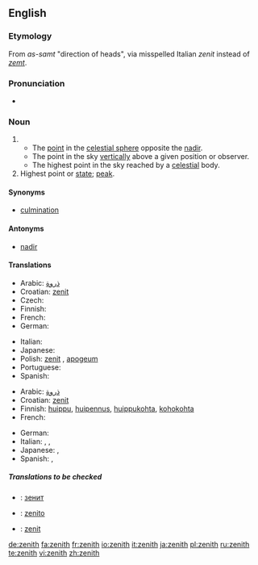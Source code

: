 {{wikipedia}}
==English==

===Etymology===
From {{Arab.}} ''as-samt'' "direction of heads", via misspelled Italian ''zenit'' instead of ''[[zemt]]''.

===Pronunciation===
* {{IPA|/'zen.iθ/}}

===Noun===
{{en-noun}}

# {{astronomy}}
#* The [[point]] in the [[celestial sphere]] opposite the [[nadir]].
#* The point in the sky [[vertically]] above a given position or observer.
#* The highest point in the sky reached by a [[celestial]] body.
# Highest point or [[state]]; [[peak]].

====Synonyms====
*[[culmination]]

====Antonyms====
*[[nadir]]

====Translations====
{{trans-top|point in the sky vertically above a given position or observer}}
* Arabic: [[ذروة]]
* Croatian: [[zenit]] {{m}}
* Czech: {{t+|cs|nadhlavník|m}}
* Finnish: {{t-|fi|zeniitti}}
* French: {{t+|fr|zénith|m}}
* German: {{t-|de|Zenit|m}}
{{trans-mid}}
* Italian: {{t-|it|zenit|m}}
* Japanese: {{t|ja|天頂|tr=tenchō|sc=Jpan}}
* Polish: [[zenit]] {{m}}, [[apogeum]] {{n}}
* Portuguese: {{t+|pt|zênite|m}}
* Spanish: {{t+|es|cenit|m}}
{{trans-bottom}}

{{trans-top|peak}}
* Arabic: [[ذروة]]
* Croatian: [[zenit]] {{m}}
* Finnish: [[huippu]], [[huipennus]], [[huippukohta]], [[kohokohta]]
* French: {{t+|fr|zénith|m}}
{{trans-mid}}
* German: {{t-|de|Zenit|m}}
* Italian: {{t-|it|zenit|m}}, {{t+|it|culmine|m}}, {{t+|it|apice|m}}
* Japanese: {{t-|ja|頂点|tr=chōten|sc=Jpan}}, {{t|ja|絶頂|tr=zecchō|sc=Jpan}}
* Spanish: {{t|es|apogeo|m}}, {{t+|es|cenit|m}}
{{trans-bottom}}

=====Translations to be checked=====
{{checktrans}}

*{{ttbc|Bulgarian}}: [[зенит]] {{m}}
*{{ttbc|Esperanto}}: [[zenito]]
*{{ttbc|Interlingua}}: [[zenit]]


[[de:zenith]]
[[fa:zenith]]
[[fr:zenith]]
[[io:zenith]]
[[it:zenith]]
[[ja:zenith]]
[[pl:zenith]]
[[ru:zenith]]
[[te:zenith]]
[[vi:zenith]]
[[zh:zenith]]